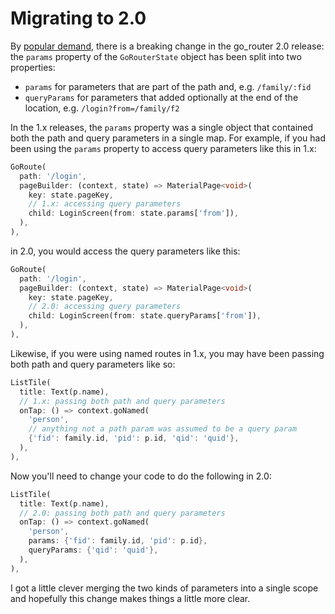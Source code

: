 # Migrating to 2.0

By [popular demand](https://twitter.com/csells/status/1445520767190388738),
there is a breaking change in the go_router 2.0 release: the `params` property
of the `GoRouterState` object has been split into two properties:

- `params` for parameters that are part of the path and, e.g. `/family/:fid`
- `queryParams` for parameters that added optionally at the end of the location,
  e.g. `/login?from=/family/f2`

In the 1.x releases, the `params` property was a single object that contained
both the path and query parameters in a single map. For example, if you had been
using the `params` property to access query parameters like this in 1.x:

```dart
GoRoute(
  path: '/login',
  pageBuilder: (context, state) => MaterialPage<void>(
    key: state.pageKey,
    // 1.x: accessing query parameters
    child: LoginScreen(from: state.params['from']),
  ),
),
```

in 2.0, you would access the query parameters like this:

```dart
GoRoute(
  path: '/login',
  pageBuilder: (context, state) => MaterialPage<void>(
    key: state.pageKey,
    // 2.0: accessing query parameters
    child: LoginScreen(from: state.queryParams['from']),
  ),
),
```

Likewise, if you were using named routes in 1.x, you may have been passing both
path and query parameters like so:

```dart
ListTile(
  title: Text(p.name),
  // 1.x: passing both path and query parameters
  onTap: () => context.goNamed(
    'person',
    // anything not a path param was assumed to be a query param
    {'fid': family.id, 'pid': p.id, 'qid': 'quid'},
  ),
),
```

Now you'll need to change your code to do the following in 2.0:

```dart
ListTile(
  title: Text(p.name),
  // 2.0: passing both path and query parameters
  onTap: () => context.goNamed(
    'person',
    params: {'fid': family.id, 'pid': p.id},
    queryParams: {'qid': 'quid'},
  ),
),
```

I got a little clever merging the two kinds of parameters into a single scope
and hopefully this change makes things a little more clear.
